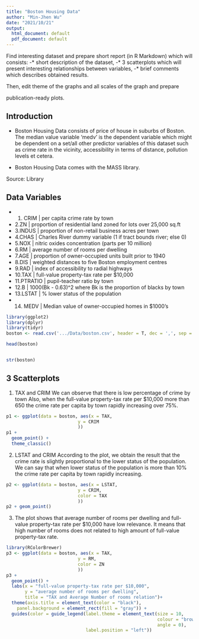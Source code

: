 ```yaml
---
title: "Boston Housing Data"
author: "Min-Jhen Wu"
date: "2021/10/21"
output:
  html_document: default
  pdf_document: default
---
```


 
Find interesting dataset and prepare short report (in R Markdown) which will consists:
-* short description of the dataset,
-* 3 scatterplots which will present interesting relationships between variables,
-* brief comments which describes obtained results.

Then, edit theme of the graphs and all scales of the graph and prepare



publication-ready plots. 

## Introduction
- Boston Housing Data consists of price of house in suburbs of Boston. The median value variable ‘medv’ is the dependent variable which might be dependent on a set/all other predictor variables of this dataset such as crime rate in the vicinity, accessibility in terms of distance, pollution levels et cetera.

- Boston Housing Data comes with the MASS library.

Source: Library

## Data Variables
- 1. CRIM    | per capita crime rate by town
- 2.ZN       | proportion of residential land zoned for lots over 25,000 sq.ft
- 3.INDUS    | proportion of non-retail business acres per town
- 4.CHAS     | Charles River dummy variable (1 if tract bounds river; else 0)
- 5.NOX      | nitric oxides concentration (parts per 10 million)
- 6.RM       | average number of rooms per dwelling
- 7.AGE      | proportion of owner-occupied units built prior to 1940
- 8.DIS      | weighted distances to five Boston employment centres
- 9.RAD      | index of accessibility to radial highways
- 10.TAX     | full-value property-tax rate per $10,000
- 11.PTRATIO | pupil-teacher ratio by town
- 12.B       | 1000(Bk - 0.63)^2 where Bk is the proportion of blacks by town
- 13.LSTAT   | % lower status of the population
- 14. MEDV   | Median value of owner-occupied homes in $1000’s



```r

library(ggplot2)
library(dplyr)
library(tidyr)
boston <- read.csv('.../Data/boston.csv', header = T, dec = ',', sep = ';')

head(boston)


str(boston)

```



## 3 Scatterplots

1. TAX and CRIM
We can observe that there is low percentage of crime by town
Also, when the full-value property-tax rate per $10,000 more than 650 the crime rate per capita by town rapidly increasing over 75%.

```r
p1 <- ggplot(data = boston, aes(x = TAX,
                           y = CRIM
                           ))
p1 + 
  geom_point() +
  theme_classic()

```
2. LSTAT and CRIM
According to the plot, we obtain the result that the crime rate is slightly proportional to the lower status of the population. We can say that when lower status of the population is more than 10% the crime rate per capita by town rapidly increasing.

```r
p2 <- ggplot(data = boston, aes(x = LSTAT,
                           y = CRIM,
                           color = TAX
                           ))
p2 + geom_point()
```
3. 
The plot shows that average number of rooms per dwelling and full-value property-tax rate per $10,000 have low relevance. It means that high number of rooms does not related to high amount of full-value property-tax rate.

```r
library(RColorBrewer)
p3 <- ggplot(data = boston, aes(x = TAX,
                           y = RM,
                           color = ZN
                           ))
p3 + 
  geom_point() +
  labs(x = "full-value property-tax rate per $10,000",
       y = "average number of rooms per dwelling",
       title = "TAX and Average Number of rooms relation")+
  theme(axis.title = element_text(color = "black"), 
    panel.background = element_rect(fill = "gray")) +
  guides(color = guide_legend(label.theme = element_text(size = 10,
                                                         colour = "brown",
                                                         angle = 0),
                              label.position = "left"))  

```

